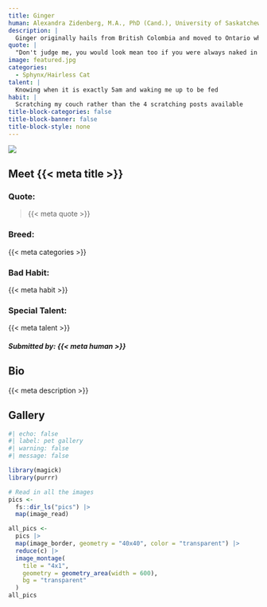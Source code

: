 ```yaml
---
title: Ginger
human: Alexandra Zidenberg, M.A., PhD (Cand.), University of Saskatchewan
description: |
  Ginger originally hails from British Colombia and moved to Ontario when she was one year old. She lived happily in Ontario until her human got accepted into a PhD program halfway across the country in Saskatoon, Saskatchewan. Now, Ginger lives happily with her human in Saskatoon. Ginger does not love that the winters in Saskatoon routinely involve temperatures of -40 but she refuses to wear a sweater. Instead, she settles for snuggling up in blankets and sitting on radiators..
quote: |
  "Don't judge me, you would look mean too if you were always naked in this cold climate!"
image: featured.jpg
categories: 
  - Sphynx/Hairless Cat
talent: |
  Knowing when it is exactly 5am and waking me up to be fed
habit: |
  Scratching my couch rather than the 4 scratching posts available
title-block-categories: false
title-block-banner: false
title-block-style: none
---
```


::: grid
::: {#about-pet-text .g-col-12 .g-col-md-6}
![](featured.jpg){.lightbox}
:::

::: {.g-col-12 .g-col-md-6}
::: {simple-info}
# Meet {{< meta title >}}

### Quote: 

> {{< meta quote >}}

### Breed:

{{< meta categories >}}

### Bad Habit:

{{< meta habit >}}

### Special Talent:

{{< meta talent >}}
:::
:::
:::

##### Submitted by: {{< meta human >}}

## Bio

{{< meta description >}}

## Gallery

```r
#| echo: false
#| label: pet gallery
#| warning: false
#| message: false

library(magick)
library(purrr)

# Read in all the images
pics <-
  fs::dir_ls("pics") |>
  map(image_read)

all_pics <-
  pics |>
  map(image_border, geometry = "40x40", color = "transparent") |>
  reduce(c) |>
  image_montage(
    tile = "4x1",
    geometry = geometry_area(width = 600),
    bg = "transparent"
  )
all_pics
```